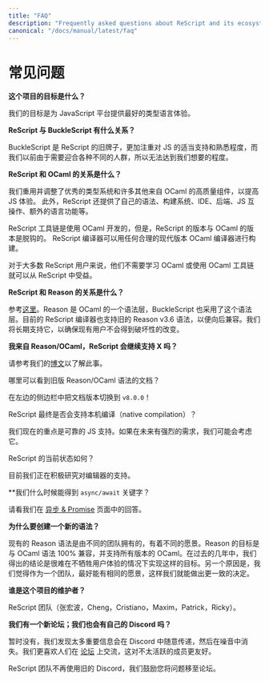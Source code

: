```yaml
---
title: "FAQ"
description: "Frequently asked questions about ReScript and its ecosystem"
canonical: "/docs/manual/latest/faq"
---
```


<!--
# Frequently Asked Questions
-->
# 常见问题

<!--
**What's the goal of this project?**
-->

**这个项目的目标是什么？**

<!--
We aim to provide the best typed language experience for the JavaScript platform.
-->

我们的目标是为 JavaScript 平台提供最好的类型语言体验。

<!--
**What’s the relationship with BuckleScript?**
-->

**ReScript 与 BuckleScript 有什么关系？**

<!--
BuckleScript is ReScript's old branding, with a sharper focus on proper JS support and familiarity which we previously couldn't achieve to the degree we wanted, due to us needing to cater to various different crowds.
-->

BuckleScript 是 ReScript 的旧牌子，更加注重对 JS 的适当支持和熟悉程度，而我们以前由于需要迎合各种不同的人群，所以无法达到我们想要的程度。

<!--
**What’s ReScript's relationship with OCaml?**
-->

**ReScript 和 OCaml 的关系是什么？**

<!--
We reuse and adjust the excellent type system and lots of other high quality components from OCaml for JS experience.
Additionally, ReScript provides its own syntax, build system, IDE, backend, JS interop, extra language features, etc.
-->

我们重用并调整了优秀的类型系统和许多其他来自 OCaml 的高质量组件，以提高 JS 体验。
此外，ReScript 还提供了自己的语法、构建系统、IDE、后端、JS 互操作、额外的语言功能等。

<!--
The ReScript toolchain is developed using OCaml, however, the version of ReScript is decoupled against the version of OCaml,
ReScript compiler should build against any reasonable modern version of OCaml compiler.
-->

ReScript 工具链是使用 OCaml 开发的，但是，ReScript 的版本与 OCaml 的版本是脱钩的。
ReScript 编译器可以用任何合理的现代版本 OCaml 编译器进行构建。

<!--
For the majority of ReScript users, they don't need to learn OCaml or use OCaml toolchain to be productive in ReScript.
-->

对于大多数 ReScript 用户来说，他们不需要学习 OCaml 或使用 OCaml 工具链就可以从 ReScript 中受益。

<!--
**What’s the relationship with Reason?**
-->

**ReScript 和 Reason 的关系是什么？**

<!--
See [here](/blog/bucklescript-is-rebranding). Reason is a syntax layer for OCaml that BuckleScript also adopted. The current ReScript compiler also supports the old Reason syntax v3.6 for backward compatibility. We will support it for a long time to make sure existing users do not get breaking changes.
-->

参考[这里](/blog/bucklescript-is-rebranding)。Reason 是 OCaml 的一个语法层，BuckleScript 也采用了这个语法层。目前的 ReScript 编译器也支持旧的 Reason v3.6 语法，以便向后兼容。我们将长期支持它，以确保现有用户不会得到破坏性的改变。

<!--
**I come from Reason/OCaml. Will ReScript keep supporting X?**
-->

**我来自 Reason/OCaml，ReScript 会继续支持 X 吗？**

<!--
Please see our [blog post](/blog/a-note-on-bucklescripts-future-commitments) on this matter.
-->

请参考我们的[博文](/blog/a-note-on-bucklescripts-future-commitments)以了解此事。

<!--
**Where can I see the docs in old Reason/OCaml syntax?**
-->

哪里可以看到旧版 Reason/OCaml 语法的文档？

<!--
Switch the doc version to `v8.0.0` in the sidebar on the left!
-->

在左边的侧边栏中把文档版本切换到 `v8.0.0`！

<!--
**Will ReScript support native compilation eventually?**
-->

ReScript 最终是否会支持本机编译（native compilation）？

<!--
Our focus is a solid JS story right now. In the future, if there’s strong demand, we might consider it.
-->

我们现在的重点是可靠的 JS 支持。如果在未来有强烈的需求，我们可能会考虑它。

<!--
**What’s the current state of ReScript?**
-->

ReScript 的当前状态如何？

<!--
Currently, we're actively working on the editor support.
-->

目前我们正在积极研究对编辑器的支持。

<!--
**When will we get the `async/await` keywords?**
-->

**我们什么时候能得到 `async/await` 关键字？

<!--
See our answer on the [Async & Promise](promise) page's intro.
-->

请看我们在 [异步 & Promise](promise) 页面中的回答。

<!--
**Why create a new syntax?**
-->

**为什么要创建一个新的语法？**

<!--
The existing Reason syntax is owned by a different team with a different vision. Reason aims to be 100% compatible with OCaml syntax and to support all versions of OCaml. In the last few years, we've drawn the conclusion that it’s very hard to deliver such goal without sacrificing user experience. The other reason is that we feel it’s better to have the same vision as a team so that we can make more coherent decisions.
-->

现有的 Reason 语法是由不同的团队拥有的，有着不同的愿景。Reason 的目标是与 OCaml 语法 100% 兼容，并支持所有版本的 OCaml。在过去的几年中，我们得出的结论是很难在不牺牲用户体验的情况下实现这样的目标。另一个原因是，我们觉得作为一个团队，最好能有相同的愿景，这样我们就能做出更一致的决定。

<!--
**Who is behind the project?**
-->

**谁是这个项目的维护者？**

<!--
The ReScript team (Hongbo, Cheng, Cristiano, Maxim, Patrick, Ricky).
-->

ReScript 团队（张宏波，Cheng，Cristiano，Maxim，Patrick，Ricky）。

<!--
**We have a new forum; will we also have our own Discord?**
-->

**我们有一个新论坛；我们也会有自己的 Discord 吗？**

<!--
Not now. We've found that too much important information get casually passed in Discord then lost within the noise. We prefer folks to communicate on the [forum](https://forum.rescript-lang.org). This is nicer to the less active members.
-->

暂时没有，我们发现太多重要信息会在 Discord 中随意传递，然后在噪音中消失。我们更喜欢人们在 [论坛](https://forum.rescript-lang.org) 上交流，这对不太活跃的成员更友好。

<!--
The team doesn't use the old Discord anymore. We encourage you to move your questions to the forum instead.
-->

ReScript 团队不再使用旧的 Discord，我们鼓励您将问题移至论坛。
